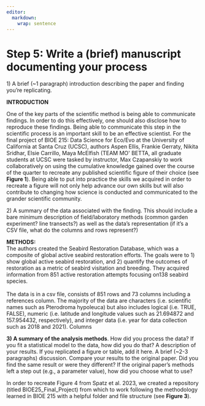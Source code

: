 ```yaml
---
editor: 
  markdown: 
    wrap: sentence
---
```


# Step 5: Write a (brief) manuscript documenting your process

1\) A brief (\~1 paragraph) introduction describing the paper and finding you're replicating.

**INTRODUCTION**

One of the key parts of the scientific method is being able to communicate findings.
In order to do this effectively, one should also disclose how to reproduce these findings.
Being able to communicate this step in the scientific process is an important skill to be an effective scientist.
For the final project of BIOE 215: Data Science for Eco/Evo at the University of California at Santa Cruz (UCSC), authors Aspen Ellis, Frankie Gerraty, Nikita Sridhar, Elsie Carrillo, Maya McElfish (TEAM MO\' BETTA, all graduate students at UCSC were tasked by instructor, Max Czapanskiy to work collaboratively on using the cumulative knowledge gained over the course of the quarter to recreate any published scientific figure of their choice (see **Figure 1**).
Being able to put into practice the skills we acquired in order to recreate a figure will not only help advance our own skills but will also contribute to changing how science is conducted and communicated to the grander scientific community.

2\) A summary of the data associated with the finding.
This should include a bare minimum description of field/laboratory methods (common garden experiment? line transects?) as well as the data's representation (if it's a CSV file, what do the columns and rows represent?)

**METHODS:** \
The authors created the Seabird Restoration Database, which was a composite of global active seabird restoration efforts.
The goals were to 1) show global active seabird restoration, and 2) quantify the outcomes of restoration as a metric of seabird visitation and breeding.
They acquired information from 851 active restoration attempts focusing on138 seabird species.
\
\
The data is in a csv file, consists of 851 rows and 73 columns including a references column.
The majority of the data are characters (i.e. scientific names such as Pterodroma hypoleuca) but also includes logical (i.e. TRUE, FALSE), numeric (i.e. latitude and longitude values such as 21.694872 and 157.954432, respectively), and integer data (i.e. year for data collection such as 2018 and 2021).
Columns

**3) A summary of the analysis methods**.
How did you process the data?
If you fit a statistical model to the data, how did you do that?
A description of your results.
If you replicated a figure or table, add it here.
A brief (\~2-3 paragraphs) discussion.
Compare your results to the original paper.
Did you find the same result or were they different?
If the original paper's methods left a step out (e.g., a parameter value), how did you choose what to use?

In order to recreate Figure 4 from Spatz et al. 2023, we created a repository (titled BIOE25_Final_Project) from which to work following the methodology learned in BIOE 215 with a helpful folder and file structure (see **Figure 3**).
